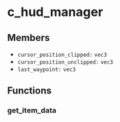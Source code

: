 # c_hud_manager

## Members

- `cursor_position_clipped:` `vec3`
- `cursor_position_unclipped:` `vec3`
- `last_waypoint:` `vec3`

## Functions

### get_item_data
